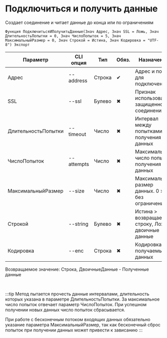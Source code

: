 ﻿---
sidebar_position: 1
---


# Подключиться и получить данные
 Создает соединение и читает данные до конца или по ограничениям



`Функция ПодключитьсяИПолучитьДанные(Знач Адрес, Знач SSL = Ложь, Знач ДлительностьПопытки = 0, Знач ЧислоПопыток = 5, Знач МаксимальныйРазмер = 0, Знач Строкой = Истина, Знач Кодировка = "UTF-8") Экспорт`

  | Параметр | CLI опция | Тип | Обяз. | Назначение |
  |-|-|-|-|-|
  | Адрес | --address | Строка | &#x2714; | Адрес и порт для подключения |
  | SSL | --ssl | Булево | &#x2716; | Признак использования защищенного соединения |
  | ДлительностьПопытки | --timeout | Число | &#x2716; | Интервал между попытками получения данных |
  | ЧислоПопыток | --attempts | Число | &#x2716; | Максимальное число попыток получения данных |
  | МаксимальныйРазмер | --size | Число | &#x2716; | Максимальный размер данных. 0 > без ограничений |
  | Строкой | --string | Булево | &#x2716; | Истина > возвращает строку, Ложь > двоичные данные |
  | Кодировка | --enc | Строка | &#x2716; | Кодировка получаемых данных |

  
  Возвращаемое значение:   Строка, ДвоичныеДанные -  Полученные данные

<br/>

:::tip
Метод пытается прочесть данные интервалами, длительность которых указана в параметре ДлительностьПопытки. За максимальное число попыток отвечает параметр ЧислоПопыток. При успешном получении новых данных число попыток сбрасывается.

При работе с бесконечным потоком входящих данных обязательно указание параметра МаксимальныйРазмер, так как бесконечный сброс попыток при получении данных может привести к зависанию
:::
<br/>


```bsl title="Пример использования для 1С:Предприятие/OneScript"

```
    




